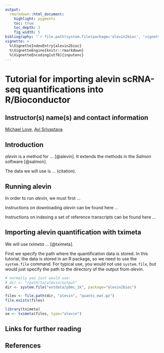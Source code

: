 ```yaml
---
output:
  rmarkdown::html_document:
    highlight: pygments
    toc: true
    toc_depth: 3
    fig_width: 5
bibliography: "`r file.path(system.file(package='alevin2bioc', 'vignettes'), 'library.bib')`"
vignette: >
  %\VignetteIndexEntry{alevin2bioc}
  %\VignetteEngine{knitr::rmarkdown}
  %\VignetteEncoding[utf8]{inputenc}
---
```


# Tutorial for importing alevin scRNA-seq quantifications into R/Bioconductor

## Instructor(s) name(s) and contact information

[Michael Love](https://mikelove.github.io),
[Avi Srivastava](https://k3yavi.github.io)

## Introduction

*alevin* is a method for ... [@alevin]. It extends the methods in the
*Salmon* software [@salmon].

The data we will use is ... (citation).

## Running alevin

In order to run *alevin*, we must first ...

Instructions on downloading *alevin* can be found here ...

Instructions on indexing a set of reference transcripts can be found
here ...

## Importing alevin quantification with tximeta

We will use *tximeta* ... [@tximeta].

First we specify the path where the quantification data is stored. In
this tutorial, the data is stored in an R package, so we need to use
the `system.file` command. For typical use, you would not use
`system.file`, but would just specify the path to the directory of the
output from *alevin*. 

```r
# normally you just would use:
# dir <- "/path/to/alevin/output"
dir <- system.file("extdata/pbmc_1k", package="alevin2bioc")
```

```r
files <- file.path(dir, "alevin", "quants_mat.gz")
file.exists(files)
```

```r
library(tximeta)
se <- tximeta(files, type="alevin")
```

## Links for further reading

## References
